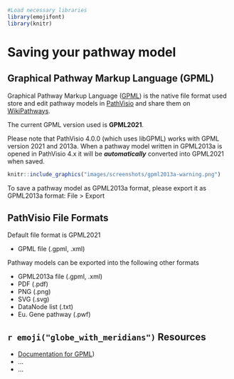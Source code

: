 
```r
#Load necessary libraries
library(emojifont)
library(knitr)
```

# Saving your pathway model

## Graphical Pathway Markup Language (GPML)

Graphical Pathway Markup Language ([GPML](https://pathvisio.org/documentation/GPML)) is the native file format used store and edit pathway models in [PathVisio](https://pathvisio.org) and share them on [WikiPathways](https://www.wikipathways.org/index.php/WikiPathways).

The current GPML version used is **GPML2021**. 

Please note that PathVisio 4.0.0 (which uses libGPML) works with GPML version 2021 and 2013a. When a pathway model written in GPML2013a is opened in PathVisio 4.x it will be ***automatically*** converted into GPML2021 when saved. 

```r
knitr::include_graphics("images/screenshots/gpml2013a-warning.png")
```

To save a pathway model as GPML2013a format, please export it as GPML2013a format: File > Export 

## PathVisio File Formats
Default file format is GPML2021

* GPML file (.gpml, .xml)

Pathway models can be exported into the following other formats

* GPML2013a file  (.gpml, .xml)
* PDF (.pdf)
* PNG (.png)
* SVG (.svg)
* DataNode list (.txt)
* Eu. Gene pathway (.pwf)

## `r emoji("globe_with_meridians")` Resources

* [Documentation for GPML](https://pathvisio.org/documentation/GPML)) 
* ...
* ...

